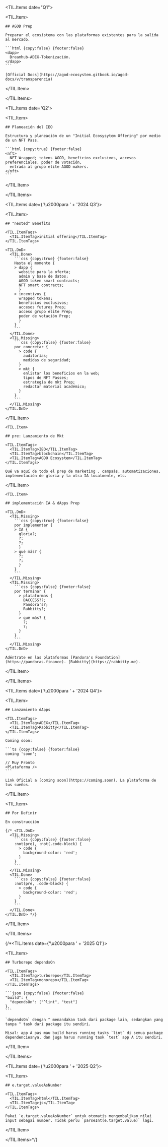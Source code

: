 
<TIL.Items date="Q1">

  <TIL.Item>
    
    ## AGOD Prep 

    Preparar el ecosistema con las plataformas existentes para la salida al mercado.

    ```html {copy:false} {footer:false}
    <dapp>
      Dreamhub-ADEX-Tokenización.
    </dapp>
    ```

    [Official Docs](https://agod-ecosystem.gitbook.io/agod-docs/v/transparencia)

  </TIL.Item>

</TIL.Items>

<TIL.Items date='Q2'>

  <TIL.Item>
    
    ## Planeación del IEO 

    Estructura y planeación de un "Initial Ecosysytem Offering" por medio de un NFT Pass.

    ```html {copy:true} {footer:false}
    <nft>
      NFT Wrapped; tokens AGOD, beneficios exclusivos, accesos preferenciales, poder de votación,
      entrada al grupo elite AGOD makers.
    </nft>
    ```

  </TIL.Item>

</TIL.Items>

<TIL.Items date={'\u2000para ' + '2024 Q3'}>

  <TIL.Item>
    
    ## "nested" Benefits

    <TIL.ItemTags>
      <TIL.ItemTag>initial offering</TIL.ItemTag>
    </TIL.ItemTags>

    <TIL.DnD>
      <TIL.Done>
        ```css {copy:true} {footer:false}
        Hasta el momento {
        > dapp {
          website para la oferta;
          admin y base de datos;
          AGOD token smart contracts;
          NFT smart contracts;
          }
        > incentivos {
          wrapped tokens;
          beneficios exclusivos;
          accesos futuros Prep;
          acceso grupo elite Prep;
          poder de votación Prep;
          }
        }
        ```
      </TIL.Done>
      <TIL.Missing>
        ```css {copy:false} {footer:false}
        por concretar {
          > code {
            auditorías;
            medidas de seguridad;
          }
          > mkt {
            enlistar los beneficios en la web;
            tipos de NFT Passes;
            estrategía de mkt Prep;
            redactar material académico;
          }
        }
        ```
      </TIL.Missing>
    </TIL.DnD>

  </TIL.Item>

    <TIL.Item>

    ## pre: Lanzamiento de Mkt

    <TIL.ItemTags>
      <TIL.ItemTag>IEO</TIL.ItemTag>
      <TIL.ItemTag>blockchain</TIL.ItemTag>
      <TIL.ItemTag>AGDO Ecosystem</TIL.ItemTag>
    </TIL.ItemTags>

    Qué va aquí de todo el prep de marketing , campaás, automatizaciones, implementación de gloria y la otra IA localmente, etc.

  </TIL.Item>

    <TIL.Item>
    
    ## implementación IA & dApps Prep

    <TIL.DnD>
      <TIL.Missing>
        ```css {copy:true} {footer:false}
        por implementar {
        > IA {
          gloria?;
          ?:
          ?;
          }
        > qué más? {
          ?;
          ?;
          }
        }
        ```
      </TIL.Missing>
      <TIL.Missing>
        ```css {copy:false} {footer:false}
        por terminar {
          > plataformas {
            DACCESS??;
            Pandora's?;
            Rabbitty?;
          }
          > qué más? {
            ?;
            ?;
          }
        }
        ```
      </TIL.Missing>
    </TIL.DnD>

    Adéntrate en las plataformas [Pandora's Foundation](https://pandoras.finance). [Rabbitty](https://rabbitty.me).

  </TIL.Item>

</TIL.Items>

<TIL.Items date={'\u2000para ' + '2024 Q4'}>

  <TIL.Item>

    ## Lanzamiento dApps

    <TIL.ItemTags>
      <TIL.ItemTag>ADEX</TIL.ItemTag>
      <TIL.ItemTag>Rabbitty</TIL.ItemTag>
    </TIL.ItemTags>

    Coming soon:

    ```ts {copy:false} {footer:false}
    coming 'soon';

    // Muy Pronto
    <Plataforma />
    ```

    Link Oficial a [coming soon](https://coming.soon). La plataforma de tus sueños.

  </TIL.Item>

  <TIL.Item>

    ## Por Definir

    En construcción

    {/* <TIL.DnD>
      <TIL.Missing>
        ```css {copy:false} {footer:false}
        :not(pre), :not(.code-block) {
          > code {
            background-color: 'red';
          }
        }
        ```
      </TIL.Missing>
      <TIL.Done>
        ```css {copy:false} {footer:false}
        :not(pre, .code-block) {
          > code {
            background-color: 'red';
          }
        }
        ```
      </TIL.Done>
    </TIL.DnD> */}

  </TIL.Item>

</TIL.Items>

{/*<TIL.Items date={'\u2000para ' + '2025 Q1'}>

  <TIL.Item>

    ## Turborepo dependsOn

    <TIL.ItemTags>
      <TIL.ItemTag>turborepo</TIL.ItemTag>
      <TIL.ItemTag>monorepo</TIL.ItemTag>
    </TIL.ItemTags>

    ```json {copy:false} {footer:false}
    "build": {
      "dependsOn": ["^lint", "test"]
    },
    ```

    `dependsOn` dengan ^ menandakan task dari package lain, sedangkan yang tanpa ^ task dari package itu sendiri.

    Misal: app A pas mau build harus running tasks `lint` di semua package dependenciesnya, dan juga harus running task `test` app A itu sendiri.

  </TIL.Item>

</TIL.Items>

<TIL.Items date={'\u2000para ' + '2025 Q2'}>

  <TIL.Item>
    
    ## e.target.valueAsNumber

    <TIL.ItemTags>
      <TIL.ItemTag>html</TIL.ItemTag>
      <TIL.ItemTag>js</TIL.ItemTag>
    </TIL.ItemTags>

    Pakai `e.target.valueAsNumber` untuk otomatis mengembalikan nilai input sebagai number. Tidak perlu `parseInt(e.target.value)` lagi.

  </TIL.Item>

</TIL.Items>*/}
